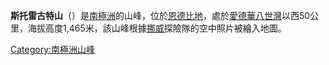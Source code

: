 {{coord|66|53|S|55|27|E|display=title}}

'''斯托雷古特山'''（{{lang-no|Storegutt}}）是[[南極洲|南極洲]]的山峰，位於[[恩德比地|恩德比地]]，處於[[愛德華八世灣|愛德華八世灣]]以西50公里，海拔高度1,465米，該山峰根據[[挪威|挪威]]探險隊的空中照片被繪入地圖。

{{Antarctica-geo-stub}}
[[Category:南極洲山峰|Category:南極洲山峰]]